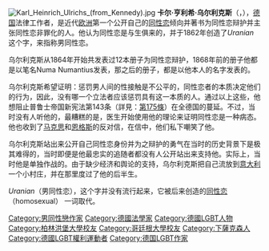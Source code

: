 {{unreferenced|time=2010-05-12T14:36:39+00:00}}
[[File:Karl_Heinrich_Ulrichs_(from_Kennedy).jpg|thumb]]
'''卡尔·亨利希·乌尔利克斯'''（{{lang|de|'''Karl Heinrich Ulrichs'''}}，{{bd|1825年|8月25日|1895年|7月14日|catIdx=Ulrichs, Karl Heinrich}}），[[德国|德国]]法律工作者，是近代[[欧洲|欧洲]]第一个公开自己的[[同性恋|同性恋]]倾向并著书为同性恋辩护并主张同性恋非罪化的人。他认为同性恋是与生俱来的，并于1862年创造了''Uranian''这个字，来指称男同性恋。

乌尔利克斯从1864年开始共发表过12本册子为同性恋辩护，1868年前的册子他都是以笔名Numa Numantius发表，那之后的册子，都是以他本人的名字发表的。

乌尔利克斯希望证明：惩罚男人间的性接触是不公平的，同性恋者的本质决定他们的行为，因此，没有哪一个立法者应该惩罚具有这一本质的人。通过以上这些，他想阻止普鲁士帝国新宪法第143条（詳見：[[第175條|第175條]]）在全德国的蔓延。不过，当时没有人听他的，最糟糕的是，医生开始使用他的理论来证明同性恋是一种病态。他也收到了[[马克思|马克思]]和[[恩格斯|恩格斯]]的反对信，在信中，他们私下嘲笑了他。

乌尔利克斯站出来公开自己同性恋身份并为之辩护的勇气在当时的历史背景下是极其难得的，当时即便是他最忠实的追随者都没有人公开站出来支持他。实际上，当时他是单独作战的。由于缺少经济和舆论的支持，乌尔利克斯把自己流放到[[意大利|意大利]]一个小村庄，并在那里度过了他的后半生。

''Uranian''（男同性恋），这个字并没有流行起来，它被后来创造的[[同性恋|同性恋]]（homosexual） 一词取代。
{{Authority control}}
{{LGBT-stub}}
{{DEFAULTSORT:Ulrichsm, Karl Heinrich}}
[[Category:男同性戀作家|Category:男同性戀作家]]
[[Category:德國法學家|Category:德國法學家]]
[[Category:德國LGBT人物|Category:德國LGBT人物]]
[[Category:柏林洪堡大學校友|Category:柏林洪堡大學校友]]
[[Category:哥廷根大學校友|Category:哥廷根大學校友]]
[[Category:下薩克森人|Category:下薩克森人]]
[[Category:德國LGBT權利運動者|Category:德國LGBT權利運動者]]
[[Category:德国LGBT作家|Category:德国LGBT作家]]
